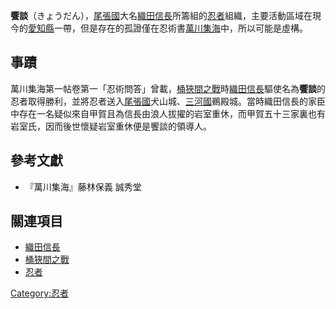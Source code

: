 {{Multiple issues|
{{primarysources|time=2010-07-30T01:30:23+00:00}}
{{Orphan|time=2022-01-27T18:39:41+00:00}}
{{expand|time=2010-07-30T01:30:23+00:00}}

}}
'''饗談'''（きょうだん），[[尾張國|尾張國]]大名[[織田信長|織田信長]]所籌組的[[忍者|忍者]]組織，主要活動區域在現今的[[愛知縣|愛知縣]]一帶，但是存在的孤證僅在忍術書[[萬川集海|萬川集海]]中，所以可能是虛構。

==事蹟==
萬川集海第一帖卷第一「忍術問答」曾載，[[桶狹間之戰|桶狹間之戰]]時[[織田信長|織田信長]]驅使名為'''饗談'''的忍者取得勝利，並將忍者送入[[尾張國|尾張國]]犬山城、[[三河國|三河國]]鵜殿城。當時織田信長的家臣中存在一名疑似來自甲賀且為信長由浪人拔擢的岩室重休，而甲賀五十三家裏也有岩室氏，因而後世懷疑岩室重休便是饗談的領導人。
== 參考文獻 ==
*『萬川集海』藤林保義 誠秀堂
== 關連項目 ==
*[[織田信長|織田信長]]
*[[桶狹間之戰|桶狹間之戰]]
*[[忍者|忍者]]
[[Category:忍者|Category:忍者]]